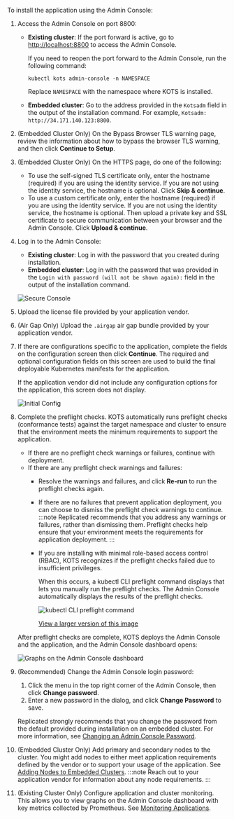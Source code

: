 To install the application using the Admin Console:

1. Access the Admin Console on port 8800:
   * **Existing cluster**: If the port forward is active, go to [http://localhost:8800](http://localhost:8800) to access the Admin Console.

      If you need to reopen the port forward to the Admin Console, run the following command:

      ```shell
      kubectl kots admin-console -n NAMESPACE
      ```
      Replace `NAMESPACE` with the namespace where KOTS is installed.

   * **Embedded cluster**: Go to the address provided in the `Kotsadm` field in the output of the installation command. For example, `Kotsadm: http://34.171.140.123:8800`.

1. (Embedded Cluster Only) On the Bypass Browser TLS warning page, review the information about how to bypass the browser TLS warning, and then click **Continue to Setup**.

1. (Embedded Cluster Only) On the HTTPS page, do one of the following:

    - To use the self-signed TLS certificate only, enter the hostname (required) if you are using the identity service. If you are not using the identity service, the hostname is optional. Click **Skip & continue**.
    - To use a custom certificate only, enter the hostname (required) if you are using the identity service. If you are not using the identity service, the hostname is optional. Then upload a private key and SSL certificate to secure communication between your browser and the Admin Console. Click **Upload & continue**.

1. Log in to the Admin Console:
   * **Existing cluster**: Log in with the password that you created during installation.
   * **Embedded cluster**: Log in with the password that was provided in the `Login with password (will not be shown again):` field in the output of the installation command.

   ![Secure Console](/images/secure-console.png)

1. Upload the license file provided by your application vendor.

1. (Air Gap Only) Upload the `.airgap` air gap bundle provided by your application vendor.

1. If there are configurations specific to the application, complete the fields on the configuration screen then click **Continue**. The required and optional configuration fields on this screen are used to build the final deployable Kubernetes manifests for the application.

   If the application vendor did not include any configuration options for the application, this screen does not display.

   ![Initial Config](/images/initial-config.png)

1. Complete the preflight checks. KOTS automatically runs preflight checks (conformance tests) against the target namespace and cluster to ensure that the environment meets the minimum requirements to support the application.

   * If there are no preflight check warnings or failures, continue with deployment.
   * If there are any preflight check warnings and failures:
      * Resolve the warnings and failures, and click **Re-run** to run the preflight checks again.
      * If there are no failures that prevent application deployment, you can choose to dismiss the preflight check warnings to continue.
        :::note
        Replicated recommends that you address any warnings or failures, rather than dismissing them. Preflight checks help ensure that your environment meets the requirements for application deployment.
        :::
      * If you are installing with minimal role-based access control (RBAC), KOTS recognizes if the preflight checks failed due to insufficient privileges.

        When this occurs, a kubectl CLI preflight command displays that lets you manually run the preflight checks. The Admin Console automatically displays the results of the preflight checks.

        ![kubectl CLI preflight command](/images/kubectl-preflight-command.png)

        [View a larger version of this image](/images/kubectl-preflight-command.png)

   After preflight checks are complete, KOTS deploys the Admin Console and the application, and the Admin Console dashboard opens:

   ![Graphs on the Admin Console dashboard](/images/kotsadm-dashboard-graph.png)     

1. (Recommended) Change the Admin Console login password:
   1. Click the menu in the top right corner of the Admin Console, then click **Change password**.
   1. Enter a new password in the dialog, and click **Change Password** to save.

   Replicated strongly recommends that you change the password from the default provided during installation on an embedded cluster. For more information, see [Changing an Admin Console Password](auth-changing-passwords).

1. (Embedded Cluster Only) Add primary and secondary nodes to the cluster. You might add nodes to either meet application requirements defined by the vendor or to support your usage of the application. See [Adding Nodes to Embedded Clusters](cluster-management-add-nodes).
   :::note
   Reach out to your application vendor for information about any node requirements.
   :::
1. (Existing Cluster Only) Configure application and cluster monitoring. This allows you to view graphs on the Admin Console dashboard with key metrics collected by Prometheus. See [Monitoring Applications](monitoring-applications).
